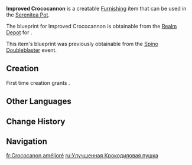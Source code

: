 {{Furnishing Infobox
|id             = 373185
|image          = Item Improved Crococannon.png
|category       = Landscape
|subcategory    = Special Object
|quality        = 4
|adeptal_energy = 90
|load           = 130
|reduced_load   = 130
|description    = An improved version of the water cannon, specially designed by the naval artillery engineer Brest. Building upon the blueprints for the Crococannon with a Spinocrocodilian form left behind by [[Chatillon]], it has very specific optimizations, making it even more fun than the original version.<br>Brest says that she plans to continue to promote the Crococannon, spreading the happiness it brings to more and more people. She hopes that next you meet, you will be able to see her very own Crococannon-themed water park...
|mention        = Chatillon
|blueprint      = [[Spino Doubleblaster]]
|event          = Spino Doubleblaster
}}
'''Improved Crococannon''' is a creatable [[Furnishing]] item that can be used in the [[Serenitea Pot]].

The blueprint for Improved Crococannon is obtainable from the [[Realm Depot]] for {{Item|Realm Currency|24|x=240}}.

This item's blueprint was previously obtainable from the [[Spino Doubleblaster]] event.

==Creation==
First time creation grants {{Item|Trust|24|x=90}}.
{{Recipe
|type = Creation
|time = 16h
|Linden Wood = 12
|Iron Chunk = 4
|sort = Linden Wood;Iron Chunk
}}
<!--
==Furnishing Sets==
{{Craft Usage}}
-->
==Other Languages==
{{Other Languages
|en       = Improved Crococannon
|zhs      = 「改进版鳄鳄炮炮」
|zhs_rm   = 
|zht      = 「改良版鱷鱷炮炮」
|zht_rm   = 
|zh_tl    = 
|ja       = 「改良版ワニワニバンバンキャノン」
|ja_rm    = "Kairyouban Waniwani Banban Kyanon"
|ja_tl    = "Improved Crocoboom Cannon"
|ko       = 「개량판 악어 대포」
|ko_rm    = 
|ko_tl    = 
|es       = Drilocañón 2.0
|es_tl    = Crococannon 2.0
|fr       = Crococanon amélioré
|fr_tl    = Improved Crococannon
|ru       = Улучшенная Крокодиловая пушка
|ru_tl    = 
|th       = "ปืนใหญ่เข้เข้ปิ้วปิ้วรุ่นใหม่"
|th_rm    = 
|th_tl    = 
|vi       = "Pháo Cá Sấu Cải Tiến"
|vi_tl    = 
|de       = „Verbesserte Krokokanone“
|de_tl    = "Improved Crococannon"
|id       = Meriam Bubu yang Ditingkatkan
|id_tl    = Improved {{w|id:Bubu|Bubu}} Cannon
|pt       = Canhão Crocodilo Explosivo Melhorado
|pt_tl    = 
|tr       = Gelişmiş Timsah Topu
|tr_tl    = 
|it       = Crococannone migliorato
|it_tl    = 
}}

==Change History==
{{Change History|4.7}}

==Navigation==
{{Furnishing Navbox|exterior}}

[[fr:Crococanon amélioré]]
[[ru:Улучшенная Крокодиловая пушка]]